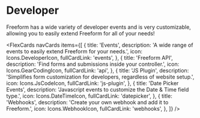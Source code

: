 

# Developer

Freeform has a wide variety of developer events and is very customizable, allowing you to easily extend Freeform for all of your needs!

<FlexCards
  navCards
  items={[
    {
      title: 'Events',
      description:
        'A wide range of events to easily extend Freeform for your needs.',
      icon: Icons.DeveloperIcon,
      fullCardLink: 'events',
    },
    {
      title: 'Freeform API',
      description: 'Find forms and submissions inside your controller.',
      icon: Icons.GearCodingIcon,
      fullCardLink: 'api',
    },
    {
      title: 'JS Plugin',
      description:
        'Simplifies form customization for developers, regardless of website setup.',
      icon: Icons.JsCodeIcon,
      fullCardLink: 'js-plugin',
    },
    {
      title: 'Date Picker Events',
      description: 'Javascript events to customize the Date & Time field type.',
      icon: Icons.DateTimeIcon,
      fullCardLink: 'datepicker',
    },
    {
      title: 'Webhooks',
      description: 'Create your own webhook and add it to Freeform.',
      icon: Icons.WebhookIcon,
      fullCardLink: 'webhooks',
    },
  ]}
/>
